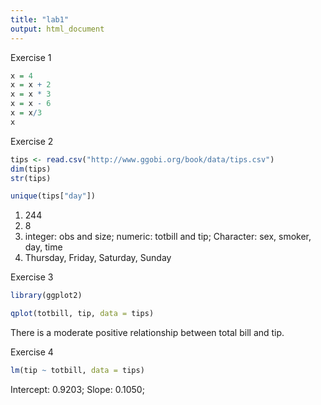 ```yaml
---
title: "lab1"
output: html_document
---
```

Exercise 1
```r
x = 4
x = x + 2
x = x * 3
x = x - 6
x = x/3
x
```


Exercise 2
```r
tips <- read.csv("http://www.ggobi.org/book/data/tips.csv") 
dim(tips)
str(tips)

unique(tips["day"])
```
1. 244
2. 8
3. integer: obs and size; numeric: totbill and tip; 
   Character: sex, smoker, day, time
4. Thursday, Friday, Saturday, Sunday

Exercise 3
```r
library(ggplot2)

qplot(totbill, tip, data = tips)

```

There is a moderate positive relationship between total bill and tip.

Exercise 4
```r
lm(tip ~ totbill, data = tips)

```
Intercept: 0.9203;
Slope: 0.1050;


